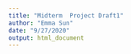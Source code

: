 ```yaml
---
title: "Midterm  Project Draft1"
author: "Emma Sun"
date: "9/27/2020"
output: html_document
---
```


